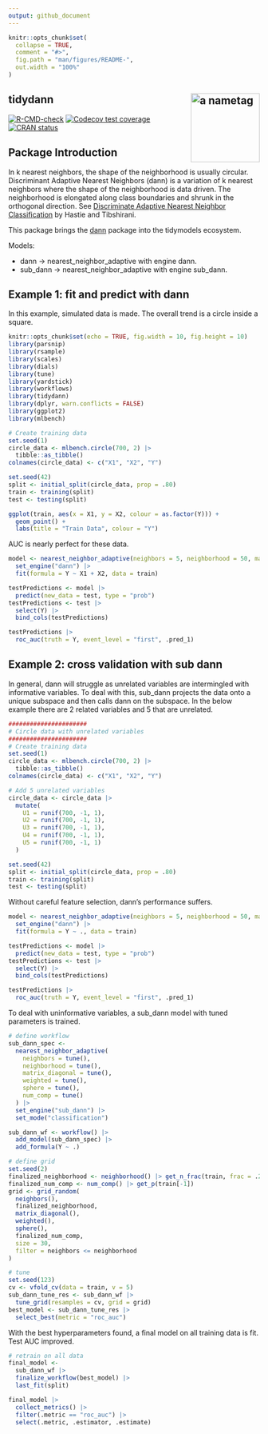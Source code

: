 ```yaml
---
output: github_document
---
```


```r
knitr::opts_chunk$set(
  collapse = TRUE,
  comment = "#>",
  fig.path = "man/figures/README-",
  out.width = "100%"
)
```

## tidydann <a><img src="man/figures/logo.png" align="right" height="138" alt="a nametag" /></a>

<!-- badges: start -->
[![R-CMD-check](https://github.com/gmcmacran/tidydann/actions/workflows/R-CMD-check.yaml/badge.svg)](https://github.com/gmcmacran/tidydann/actions/workflows/R-CMD-check.yaml)
[![Codecov test coverage](https://codecov.io/gh/gmcmacran/tidydann/branch/main/graph/badge.svg)](https://app.codecov.io/gh/gmcmacran/tidydann?branch=main)
[![CRAN status](https://www.r-pkg.org/badges/version/tidydann)](https://cran.r-project.org/package=tidydann)
<!-- badges: end -->

## Package Introduction

In k nearest neighbors, the shape of the neighborhood is usually circular. Discriminant Adaptive Nearest Neighbors (dann) is a variation of k nearest neighbors where the shape of the neighborhood is data driven. The neighborhood is elongated along class boundaries and shrunk in the orthogonal direction. See [Discriminate Adaptive Nearest Neighbor Classification](https://web.stanford.edu/~hastie/Papers/dann_IEEE.pdf) by Hastie and Tibshirani.

This package brings the [dann](https://CRAN.R-project.org/package=dann)  package into the tidymodels ecosystem. 

Models:

-   dann -> nearest_neighbor_adaptive with engine dann.
-   sub_dann -> nearest_neighbor_adaptive with engine sub_dann.

## Example 1: fit and predict with dann

In this example, simulated data is made. The overall trend is a circle inside a square.

```r
knitr::opts_chunk$set(echo = TRUE, fig.width = 10, fig.height = 10)
library(parsnip)
library(rsample)
library(scales)
library(dials)
library(tune)
library(yardstick)
library(workflows)
library(tidydann)
library(dplyr, warn.conflicts = FALSE)
library(ggplot2)
library(mlbench)

# Create training data
set.seed(1)
circle_data <- mlbench.circle(700, 2) |>
  tibble::as_tibble()
colnames(circle_data) <- c("X1", "X2", "Y")

set.seed(42)
split <- initial_split(circle_data, prop = .80)
train <- training(split)
test <- testing(split)

ggplot(train, aes(x = X1, y = X2, colour = as.factor(Y))) +
  geom_point() +
  labs(title = "Train Data", colour = "Y")
```

AUC is nearly perfect for these data.

```r
model <- nearest_neighbor_adaptive(neighbors = 5, neighborhood = 50, matrix_diagonal = 1) |>
  set_engine("dann") |>
  fit(formula = Y ~ X1 + X2, data = train)

testPredictions <- model |>
  predict(new_data = test, type = "prob")
testPredictions <- test |>
  select(Y) |>
  bind_cols(testPredictions)

testPredictions |>
  roc_auc(truth = Y, event_level = "first", .pred_1)
```


## Example 2: cross validation with sub dann

In general, dann will struggle as unrelated variables are intermingled with informative variables. To deal with this, sub_dann projects the data onto a unique subspace and then calls dann on the subspace. In the below example there are 2 related variables and 5 that are unrelated.

```r
######################
# Circle data with unrelated variables
######################
# Create training data
set.seed(1)
circle_data <- mlbench.circle(700, 2) |>
  tibble::as_tibble()
colnames(circle_data) <- c("X1", "X2", "Y")

# Add 5 unrelated variables
circle_data <- circle_data |>
  mutate(
    U1 = runif(700, -1, 1),
    U2 = runif(700, -1, 1),
    U3 = runif(700, -1, 1),
    U4 = runif(700, -1, 1),
    U5 = runif(700, -1, 1)
  )

set.seed(42)
split <- initial_split(circle_data, prop = .80)
train <- training(split)
test <- testing(split)
```

Without careful feature selection, dann's performance suffers.

```r
model <- nearest_neighbor_adaptive(neighbors = 5, neighborhood = 50, matrix_diagonal = 1) |>
  set_engine("dann") |>
  fit(formula = Y ~ ., data = train)

testPredictions <- model |>
  predict(new_data = test, type = "prob")
testPredictions <- test |>
  select(Y) |>
  bind_cols(testPredictions)

testPredictions |>
  roc_auc(truth = Y, event_level = "first", .pred_1)
```

To deal with uninformative variables, a sub_dann model with tuned parameters is trained. 

```r
# define workflow
sub_dann_spec <-
  nearest_neighbor_adaptive(
    neighbors = tune(),
    neighborhood = tune(),
    matrix_diagonal = tune(),
    weighted = tune(),
    sphere = tune(),
    num_comp = tune()
  ) |>
  set_engine("sub_dann") |>
  set_mode("classification")

sub_dann_wf <- workflow() |>
  add_model(sub_dann_spec) |>
  add_formula(Y ~ .)

# define grid
set.seed(2)
finalized_neighborhood <- neighborhood() |> get_n_frac(train, frac = .20)
finalized_num_comp <- num_comp() |> get_p(train[-1])
grid <- grid_random(
  neighbors(),
  finalized_neighborhood,
  matrix_diagonal(),
  weighted(),
  sphere(),
  finalized_num_comp,
  size = 30,
  filter = neighbors <= neighborhood
)

# tune
set.seed(123)
cv <- vfold_cv(data = train, v = 5)
sub_dann_tune_res <- sub_dann_wf |>
  tune_grid(resamples = cv, grid = grid)
best_model <- sub_dann_tune_res |>
  select_best(metric = "roc_auc")
```

With the best hyperparameters found, a final model on all training data is fit. Test AUC improved.

```r
# retrain on all data
final_model <-
  sub_dann_wf |>
  finalize_workflow(best_model) |>
  last_fit(split)

final_model |>
  collect_metrics() |>
  filter(.metric == "roc_auc") |>
  select(.metric, .estimator, .estimate)
```

